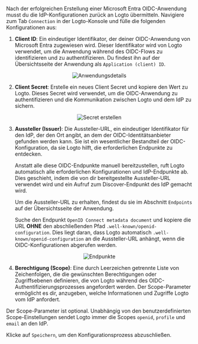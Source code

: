
Nach der erfolgreichen Erstellung einer Microsoft Entra OIDC-Anwendung musst du die IdP-Konfigurationen zurück an Logto übermitteln. Navigiere zum Tab `Connection` in der Logto-Konsole und fülle die folgenden Konfigurationen aus:

1. **Client ID**: Ein eindeutiger Identifikator, der deiner OIDC-Anwendung von Microsoft Entra zugewiesen wird. Dieser Identifikator wird von Logto verwendet, um die Anwendung während des OIDC-Flows zu identifizieren und zu authentifizieren. Du findest ihn auf der Übersichtsseite der Anwendung als `Application (client) ID`.

<center>
  <img src={applicationDetails} alt="Anwendungsdetails" />
</center>

2. **Client Secret**: Erstelle ein neues Client Secret und kopiere den Wert zu Logto. Dieses Secret wird verwendet, um die OIDC-Anwendung zu authentifizieren und die Kommunikation zwischen Logto und dem IdP zu sichern.

<center>
  <img src={createSecret} alt="Secret erstellen" />
</center>

3. **Aussteller (Issuer)**: Die Aussteller-URL, ein eindeutiger Identifikator für den IdP, der den Ort angibt, an dem der OIDC-Identitätsanbieter gefunden werden kann. Sie ist ein wesentlicher Bestandteil der OIDC-Konfiguration, da sie Logto hilft, die erforderlichen Endpunkte zu entdecken.

   Anstatt alle diese OIDC-Endpunkte manuell bereitzustellen, ruft Logto automatisch alle erforderlichen Konfigurationen und IdP-Endpunkte ab. Dies geschieht, indem die von dir bereitgestellte Aussteller-URL verwendet wird und ein Aufruf zum Discover-Endpunkt des IdP gemacht wird.

   Um die Aussteller-URL zu erhalten, findest du sie im Abschnitt `Endpoints` auf der Übersichtsseite der Anwendung.

   Suche den Endpunkt `OpenID Connect metadata document` und kopiere die URL **OHNE** den abschließenden Pfad `.well-known/openid-configuration`. Dies liegt daran, dass Logto automatisch `.well-known/openid-configuration` an die Aussteller-URL anhängt, wenn die OIDC-Konfigurationen abgerufen werden.

<center>
  <img src={endpoints} alt="Endpunkte" />
</center>

4. **Berechtigung (Scope)**: Eine durch Leerzeichen getrennte Liste von Zeichenfolgen, die die gewünschten Berechtigungen oder Zugriffsebenen definieren, die von Logto während des OIDC-Authentifizierungsprozesses angefordert werden. Der Scope-Parameter ermöglicht es dir, anzugeben, welche Informationen und Zugriffe Logto vom IdP anfordert.

Der Scope-Parameter ist optional. Unabhängig von den benutzerdefinierten Scope-Einstellungen sendet Logto immer die Scopes `openid`, `profile` und `email` an den IdP.

Klicke auf `Speichern`, um den Konfigurationsprozess abzuschließen.
